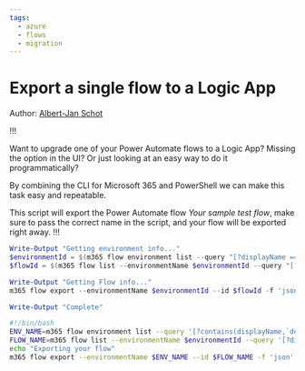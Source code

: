 ```yaml
---
tags:  
  - azure
  - flows
  - migration
---
```



# Export a single flow to a Logic App

Author: [Albert-Jan Schot](https://www.cloudappie.nl/cli-m365-exportflow/)

!!!

Want to upgrade one of your Power Automate flows to a Logic App? Missing the option in the UI? Or just looking at an easy way to do it programmatically?

By combining the CLI for Microsoft 365 and PowerShell we can make this task easy and repeatable.

This script will export the Power Automate flow *Your sample test flow*, make sure to pass the correct name in the script, and your flow will be exported right away.
!!!

<Tabs>
  <TabItem value="PowerShell">

  ```powershell
  Write-Output "Getting environment info..."
  $environmentId = $(m365 flow environment list --query "[?displayName == '(default)']" -o json | ConvertFrom-Json).Name
  $flowId = $(m365 flow list --environmentName $environmentId --query "[?displayName == 'Your sample test flow']" -o json | ConvertFrom-Json)[0].Name

  Write-Output "Getting Flow info..."
  m365 flow export --environmentName $environmentId --id $flowId -f 'json'

  Write-Output "Complete"
  ```

  </TabItem>
  <TabItem value="Bash">

  ```bash
  #!/bin/bash
  ENV_NAME=m365 flow environment list --query '[?contains(displayName,`default`)] .name'
  FLOW_NAME=m365 flow list --environmentName $environmentId --query '[?displayName == `Your sample test flow`] .name'
  echo "Exporting your flow"
  m365 flow export --environmentName $ENV_NAME --id $FLOW_NAME -f 'json'
  ```

  </TabItem>
</Tabs>

